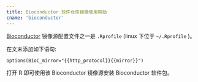 ```yaml
---
title: Bioconductor 软件仓库镜像使用帮助
cname: 'bioconductor'
---
```


[Bioconductor](https://www.bioconductor.org) 镜像源配置文件之一是 `.Rprofile` (linux 下位于 `~/.Rprofile` )。

在文末添加如下语句:

<CodeBlock>

```
options(BioC_mirror="{{http_protocol}}{{mirror}}")
```

</CodeBlock>

打开 R 即可使用该 Bioconductor 镜像源安装 Bioconductor 软件包。
